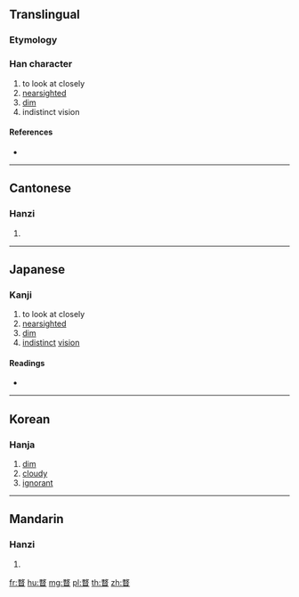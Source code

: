 {{character info/new}}
==Translingual==

===Etymology===
{{Han compound|敄|目|c1=p|c2=s|t2=eye|ls=psc}}

===Han character===
{{Han char|rn=109|rad=目|as=09|sn=14|four=18604|canj=NKBU}}

# to look at closely
# [[nearsighted]]
# [[dim]]
# indistinct vision

====References====
* {{Han ref|kx=0813.090|dkj=23541|dj=1227.220|hdz=42504.030|uh=7780|ud=30592|bh=E2E7|bd=58087}}

----

==Cantonese==

===Hanzi===
{{yue-hanzi|jyut=mau6|y=mau6}}

# {{defn|lang=yue|sort=目09}}

----

==Japanese==

===Kanji===
{{ja-kanji|grade=|rs=目09}}

# to look at closely
# [[nearsighted]]
# [[dim]]
# [[indistinct]] [[vision]]

====Readings====
* {{ja-readings|on=[[ぼう]] (bō), [[も]] (mo), [[む]] (mu), [[ばく]] (baku), [[まく]] (maku)|kun=|nanori=}}

----

==Korean==

===Hanja===
{{ko-hanja|hangeul=무|rv=mu|mr=mu}}

# [[dim]]
# [[cloudy]]
# [[ignorant]]

----

==Mandarin==

===Hanzi===
{{cmn-hanzi|pin=[[mòu]] ([[mou4]])|wg=mou<sup>4</sup>}}

# {{defn|lang=cmn|sort=目09}}

[[fr:瞀]]
[[hu:瞀]]
[[mg:瞀]]
[[pl:瞀]]
[[th:瞀]]
[[zh:瞀]]